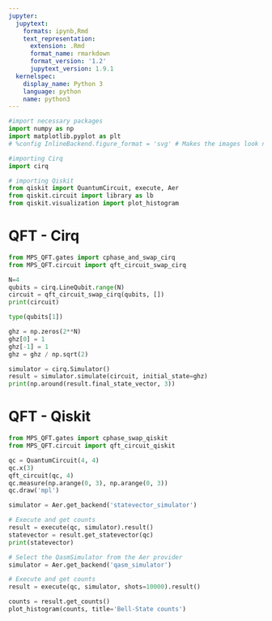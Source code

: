 ```yaml
---
jupyter:
  jupytext:
    formats: ipynb,Rmd
    text_representation:
      extension: .Rmd
      format_name: rmarkdown
      format_version: '1.2'
      jupytext_version: 1.9.1
  kernelspec:
    display_name: Python 3
    language: python
    name: python3
---
```


```python
#import necessary packages
import numpy as np
import matplotlib.pyplot as plt
# %config InlineBackend.figure_format = 'svg' # Makes the images look nice

#importing Cirq
import cirq

# importing Qiskit
from qiskit import QuantumCircuit, execute, Aer
from qiskit.circuit import library as lb
from qiskit.visualization import plot_histogram
```

# QFT - Cirq

```python
from MPS_QFT.gates import cphase_and_swap_cirq
from MPS_QFT.circuit import qft_circuit_swap_cirq
```

```python
N=4
qubits = cirq.LineQubit.range(N)
circuit = qft_circuit_swap_cirq(qubits, [])
print(circuit)
```

```python
type(qubits[1])
```

```python
ghz = np.zeros(2**N)
ghz[0] = 1
ghz[-1] = 1
ghz = ghz / np.sqrt(2)
```

```python
simulator = cirq.Simulator()
result = simulator.simulate(circuit, initial_state=ghz)
print(np.around(result.final_state_vector, 3))
```

# QFT - Qiskit

```python
from MPS_QFT.gates import cphase_swap_qiskit
from MPS_QFT.circuit import qft_circuit_qiskit
```

```python
qc = QuantumCircuit(4, 4)
qc.x(3)
qft_circuit(qc, 4)
qc.measure(np.arange(0, 3), np.arange(0, 3))
qc.draw('mpl')
```

```python
simulator = Aer.get_backend('statevector_simulator')

# Execute and get counts
result = execute(qc, simulator).result()
statevector = result.get_statevector(qc)
print(statevector)
```

```python
# Select the QasmSimulator from the Aer provider
simulator = Aer.get_backend('qasm_simulator')

# Execute and get counts
result = execute(qc, simulator, shots=10000).result()

counts = result.get_counts()
plot_histogram(counts, title='Bell-State counts')
```
